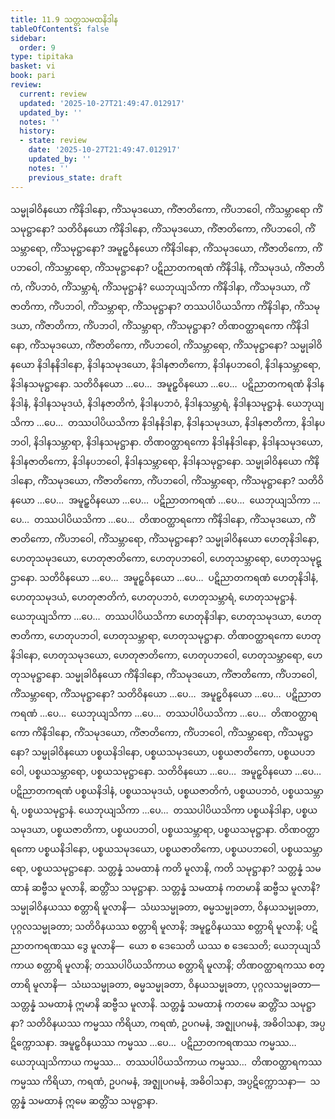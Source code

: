 ```yaml
---
title: 11.9 သတ္တသမထနိဒါန
tableOfContents: false
sidebar:
  order: 9
type: tipitaka
basket: vi
book: pari
review:
  current: review
  updated: '2025-10-27T21:49:47.012917'
  updated_by: ''
  notes: ''
  history:
  - state: review
    date: '2025-10-27T21:49:47.012917'
    updated_by: ''
    notes: ''
    previous_state: draft
---
```



<ReviewStatus review={frontmatter.review} showDetails={true} />

<HypothesisAnnotation frontmatter={frontmatter} />

<DynamicBreadcrumb />

<Division number="352" book="pari" e="ch" v="5" p="273">

<Paragraph number="1738" book="pari">
သမ္မုခါဝိနယော ကိံနိဒါနော, ကိံသမုဒယော, ကိံဇာတိကော, ကိံပဘဝေါ, ကိံသမ္ဘာရော ကိံသမုဋ္ဌာနော? သတိဝိနယော ကိံနိဒါနော, ကိံသမုဒယော, ကိံဇာတိကော, ကိံပဘဝေါ, ကိံသမ္ဘာရော, ကိံသမုဋ္ဌာနော? အမူဠှဝိနယော ကိံနိဒါနော, ကိံသမုဒယော, ကိံဇာတိကော, ကိံပဘဝေါ, ကိံသမ္ဘာရော, ကိံသမုဋ္ဌာနော? ပဋိညာတကရဏံ ကိံနိဒါနံ, ကိံသမုဒယံ, ကိံဇာတိကံ, ကိံပဘဝံ, ကိံသမ္ဘာရံ, ကိံသမုဋ္ဌာနံ? ယေဘုယျသိကာ ကိံနိဒါနာ, ကိံသမုဒယာ, ကိံဇာတိကာ, ကိံပဘဝါ, ကိံသမ္ဘာရာ, ကိံသမုဋ္ဌာနာ? တဿပါပိယသိကာ ကိံနိဒါနာ, ကိံသမုဒယာ, ကိံဇာတိကာ, ကိံပဘဝါ, ကိံသမ္ဘာရာ, ကိံသမုဋ္ဌာနာ? တိဏဝတ္ထာရကော ကိံနိဒါနော, ကိံသမုဒယော, ကိံဇာတိကော, ကိံပဘဝေါ, ကိံသမ္ဘာရော, ကိံသမုဋ္ဌာနော?
</Paragraph>

<Paragraph number="1739" book="pari">
သမ္မုခါဝိနယော နိဒါနနိဒါနော, နိဒါနသမုဒယော, နိဒါနဇာတိကော, နိဒါနပဘဝေါ, နိဒါနသမ္ဘာရော, နိဒါနသမုဋ္ဌာနော. သတိဝိနယော …ပေ…  အမူဠှဝိနယော …ပေ…  ပဋိညာတကရဏံ နိဒါနနိဒါနံ, နိဒါနသမုဒယံ, နိဒါနဇာတိကံ, နိဒါနပဘဝံ, နိဒါနသမ္ဘာရံ, နိဒါနသမုဋ္ဌာနံ. ယေဘုယျသိကာ …ပေ…  တဿပါပိယသိကာ နိဒါနနိဒါနာ, နိဒါနသမုဒယာ, နိဒါနဇာတိကာ, နိဒါနပဘဝါ, နိဒါနသမ္ဘာရာ, နိဒါနသမုဋ္ဌာနာ. တိဏဝတ္ထာရကော နိဒါနနိဒါနော, နိဒါနသမုဒယော, နိဒါနဇာတိကော, နိဒါနပဘဝေါ, နိဒါနသမ္ဘာရော, နိဒါနသမုဋ္ဌာနော.
</Paragraph>

<Paragraph number="1740" book="pari">
သမ္မုခါဝိနယော ကိံနိဒါနော, ကိံသမုဒယော, ကိံဇာတိကော, ကိံပဘဝေါ, ကိံသမ္ဘာရော, ကိံသမုဋ္ဌာနော? သတိဝိနယော …ပေ…  အမူဠှဝိနယော …ပေ…  ပဋိညာတကရဏံ …ပေ…  ယေဘုယျသိကာ …ပေ…  တဿပါပိယသိကာ …ပေ…  တိဏဝတ္ထာရကော ကိံနိဒါနော, ကိံသမုဒယော, ကိံဇာတိကော, ကိံပဘဝေါ, ကိံသမ္ဘာရော, ကိံသမုဋ္ဌာနော?
</Paragraph>

<Paragraph number="1741" book="pari">
သမ္မုခါဝိနယော ဟေတုနိဒါနော, ဟေတုသမုဒယော, ဟေတုဇာတိကော, ဟေတုပဘဝေါ, ဟေတုသမ္ဘာရော, ဟေတုသမုဋ္ဌာနော. သတိဝိနယော …ပေ…  အမူဠှဝိနယော …ပေ…  ပဋိညာတကရဏံ ဟေတုနိဒါနံ, ဟေတုသမုဒယံ, ဟေတုဇာတိကံ, ဟေတုပဘဝံ, ဟေတုသမ္ဘာရံ, ဟေတုသမုဋ္ဌာနံ. ယေဘုယျသိကာ …ပေ…  တဿပါပိယသိကာ ဟေတုနိဒါနာ, ဟေတုသမုဒယာ, ဟေတုဇာတိကာ, ဟေတုပဘဝါ, ဟေတုသမ္ဘာရာ, ဟေတုသမုဋ္ဌာနာ. တိဏဝတ္ထာရကော ဟေတုနိဒါနော, ဟေတုသမုဒယော, ဟေတုဇာတိကော, ဟေတုပဘဝေါ, ဟေတုသမ္ဘာရော, ဟေတုသမုဋ္ဌာနော.
</Paragraph>

<Paragraph number="1742" book="pari">
သမ္မုခါဝိနယော ကိံနိဒါနော, ကိံသမုဒယော, ကိံဇာတိကော, ကိံပဘဝေါ, ကိံသမ္ဘာရော, ကိံသမုဋ္ဌာနော? သတိဝိနယော …ပေ…  အမူဠှဝိနယော …ပေ…  ပဋိညာတကရဏံ …ပေ…  ယေဘုယျသိကာ …ပေ…  တဿပါပိယသိကာ …ပေ…  တိဏဝတ္ထာရကော ကိံနိဒါနော, ကိံသမုဒယော, ကိံဇာတိကော, ကိံပဘဝေါ, ကိံသမ္ဘာရော, ကိံသမုဋ္ဌာနော? သမ္မုခါဝိနယော ပစ္စယနိဒါနော, ပစ္စယသမုဒယော, ပစ္စယဇာတိကော, ပစ္စယပဘဝေါ, ပစ္စယသမ္ဘာရော, ပစ္စယသမုဋ္ဌာနော. သတိဝိနယော …ပေ…  အမူဠှဝိနယော …ပေ…  ပဋိညာတကရဏံ ပစ္စယနိဒါနံ, ပစ္စယသမုဒယံ, ပစ္စယဇာတိကံ, ပစ္စယပဘဝံ, ပစ္စယသမ္ဘာရံ, ပစ္စယသမုဋ္ဌာနံ. ယေဘုယျသိကာ …ပေ…  တဿပါပိယသိကာ ပစ္စယနိဒါနာ, ပစ္စယသမုဒယာ, ပစ္စယဇာတိကာ, ပစ္စယပဘဝါ, ပစ္စယသမ္ဘာရာ, ပစ္စယသမုဋ္ဌာနာ. တိဏဝတ္ထာရကော ပစ္စယနိဒါနော, ပစ္စယသမုဒယော, ပစ္စယဇာတိကော, ပစ္စယပဘဝေါ, ပစ္စယသမ္ဘာရော, ပစ္စယသမုဋ္ဌာနော.
</Paragraph>

</Division>
<Division number="353" book="pari" e="ch" v="5" p="274">

<Paragraph number="1743" book="pari">
သတ္တန္နံ သမထာနံ ကတိ မူလာနိ, ကတိ သမုဋ္ဌာနာ? သတ္တန္နံ သမထာနံ ဆဗ္ဗီသ မူလာနိ, ဆတ္တိံသ သမုဋ္ဌာနာ. သတ္တန္နံ သမထာနံ ကတမာနိ ဆဗ္ဗီသ မူလာနိ? သမ္မုခါဝိနယဿ စတ္တာရိ မူလာနိ—  သံဃသမ္မုခတာ, ဓမ္မသမ္မုခတာ, ဝိနယသမ္မုခတာ, ပုဂ္ဂလသမ္မုခတာ; သတိဝိနယဿ စတ္တာရိ မူလာနိ; အမူဠှဝိနယဿ စတ္တာရိ မူလာနိ; ပဋိညာတကရဏဿ ဒွေ မူလာနိ—  ယော စ ဒေသေတိ ယဿ စ ဒေသေတိ; ယေဘုယျသိကာယ စတ္တာရိ မူလာနိ; တဿပါပိယသိကာယ စတ္တာရိ မူလာနိ; တိဏဝတ္ထာရကဿ စတ္တာရိ မူလာနိ—  သံဃသမ္မုခတာ, ဓမ္မသမ္မုခတာ, ဝိနယသမ္မုခတာ, ပုဂ္ဂလသမ္မုခတာ—  သတ္တန္နံ သမထာနံ ဣမာနိ ဆဗ္ဗီသ မူလာနိ.
</Paragraph>

<Paragraph number="1744" book="pari">
သတ္တန္နံ သမထာနံ ကတမေ ဆတ္တိံသ သမုဋ္ဌာနာ? သတိဝိနယဿ ကမ္မဿ ကိရိယာ, ကရဏံ, ဥပဂမနံ, အဇ္ဈုပဂမနံ, အဓိဝါသနာ, အပ္ပဋိက္ကောသနာ. အမူဠှဝိနယဿ ကမ္မဿ …ပေ…  ပဋိညာတကရဏဿ ကမ္မဿ…  ယေဘုယျသိကာယ ကမ္မဿ…  တဿပါပိယသိကာယ ကမ္မဿ…  တိဏဝတ္ထာရကဿ ကမ္မဿ ကိရိယာ, ကရဏံ, ဥပဂမနံ, အဇ္ဈုပဂမနံ, အဓိဝါသနာ, အပ္ပဋိက္ကောသနာ—  သတ္တန္နံ သမထာနံ ဣမေ ဆတ္တိံသ သမုဋ္ဌာနာ.
</Paragraph>
</Division>